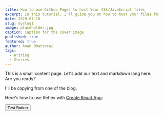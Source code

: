 ```yaml
---
title: How to use Github Pages to host Your CSS/JavaScript files
excerpt: In this tutorial, I'll guide you on how to host your files for free in github.
date: 2020-07-10
slug: myslug1
image: placeholder.jpg
caption: Caption for the cover image
published: true
featured: true
author: Aman Bhattarai
tags:
  - Writing
  - Stories
---
```


This is a small content page. Let's add our text and markdown lang here. Are you ready? 

I'll be copying from one of the blog.

Here&#x27;s how to use Reflex with <a href="https://create-react-app.dev">Create React App</a>:

<Button>Test Button</Button>
